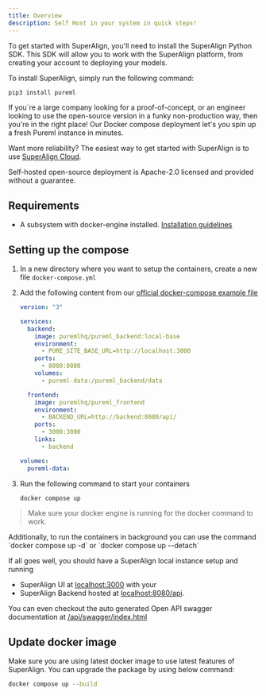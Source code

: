 ```yaml
---
title: Overview
description: Self Host in your system in quick steps!
---
```


To get started with SuperAlign, you'll need to install the SuperAlign Python SDK. This SDK will allow you to work with the SuperAlign platform, from creating your account to deploying your models.

To install SuperAlign, simply run the following command:

<CodeGroup>

```bash >_ Terminal
pip3 install pureml
```

</CodeGroup>

If you`re a large company looking for a proof-of-concept, or an engineer looking to use the open-source version in a funky non-production way, then you're in the right place! Our Docker compose deployment let's you spin up a fresh Pureml instance in minutes.

Want more reliability? The easiest way to get started with SuperAlign is to use [SuperAlign Cloud](https://superalign.ai/).

<Info>
  Self-hosted open-source deployment is Apache-2.0 licensed and provided without
  a guarantee.
</Info>

## Requirements

- A subsystem with docker-engine installed. [Installation guidelines](https://docs.docker.com/engine/install/)

## Setting up the compose

1. In a new directory where you want to setup the containers, create a new file `docker-compose.yml`
2. Add the following content from our [official docker-compose example file](https://raw.githubusercontent.com/PuremlHQ/PureML/main/packages/pureml_docker/docker-compose.yml)

   ```yml docker-compose.yml
   version: "3"

   services:
     backend:
       image: puremlhq/pureml_backend:local-base
       environment:
         - PURE_SITE_BASE_URL=http://localhost:3000
       ports:
         - 8080:8080
       volumes:
         - pureml-data:/pureml_backend/data

     frontend:
       image: puremlhq/pureml_frontend
       environment:
         - BACKEND_URL=http://backend:8080/api/
       ports:
         - 3000:3000
       links:
         - backend

   volumes:
     pureml-data:
   ```

3. Run the following command to start your containers

   <CodeGroup>

   ```bash >_ Terminal
   docker compose up
   ```

    </CodeGroup>

> Make sure your docker engine is running for the docker command to work.

<Info>
  Additionally, to run the containers in background you can use the command
  `docker compose up -d` or `docker compose up --detach`
</Info>

If all goes well, you should have a SuperAlign local instance setup and running

- SuperAlign UI at [localhost:3000](https://localhost:3000) with your
- SuperAlign Backend hosted at [localhost:8080/api](http://localhost:8080/api).

You can even checkout the auto generated Open API swagger documentation at [/api/swagger/index.html](http://localhost:8080/api/swagger/index.html)

## Update docker image

Make sure you are using latest docker image to use latest features of SuperAlign. You can upgrade the package by using below command:

<CodeGroup>

```bash >_ Terminal
docker compose up --build
```

</CodeGroup>
